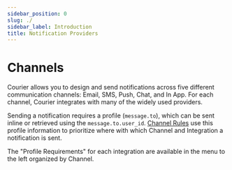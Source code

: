 ```yaml
---
sidebar_position: 0
slug: ./
sidebar_label: Introduction
title: Notification Providers
---
```

# Channels

Courier allows you to design and send notifications across five different communication channels: Email, SMS, Push, Chat, and In App. For each channel, Courier integrates with many of the widely used providers.

Sending a notification requires a profile (`message.to`), which can be sent inline or retrieved using the `message.to.user_id`. [Channel Rules](../../reference/vocabulary.mdx#channel-rules) use this profile information to prioritize where with which Channel and Integration a notification is sent.

The "Profile Requirements" for each integration are available in the menu to the left organized by Channel.
